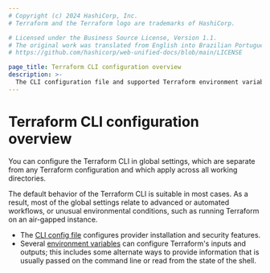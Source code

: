 ```yaml
---
# Copyright (c) 2024 HashiCorp, Inc.
# Terraform and the Terraform logo are trademarks of HashiCorp.

# Licensed under the Business Source License, Version 1.1.
# The original work was translated from English into Brazilian Portuguese.
# https://github.com/hashicorp/web-unified-docs/blob/main/LICENSE

page_title: Terraform CLI configuration overview
description: >-
  The CLI configuration file and supported Terraform environment variables let you customize Terraform CLI behavior.
---
```


# Terraform CLI configuration overview

You can configure the Terraform CLI in global settings, which are separate
from any Terraform configuration and which apply across all working directories.

The default behavior of the Terraform CLI is suitable in most cases. As a result,
most of the global settings relate to advanced or automated workflows, or
unusual environmental conditions, such as running Terraform on an air-gapped
instance.

- The [CLI config file](/terraform/cli/config/config-file) configures provider
  installation and security features.
- Several [environment variables](/terraform/cli/config/environment-variables) can
  configure Terraform's inputs and outputs; this includes some alternate ways to
  provide information that is usually passed on the command line or read from
  the state of the shell.
